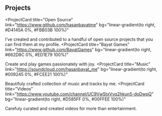 ## Projects

<ProjectCard
  title="Open Source"
  link="https://www.github.com/hasanbayatme"
  bg="linear-gradient(to right, #D4145A 0%, #FBB03B 100%)"
>
  I've created and contributed to a handful of open source projects that you can find them at my profile.
</ProjectCard>
<ProjectCard
  title="Bayat Games"
  link="https://www.github.com/BayatGames"
  bg="linear-gradient(to right, #662D8C 0%, #ED1E79 100%)"
>
  Create and play games passionately with joy.
</ProjectCard>
<ProjectCard
  title="Music"
  link="https://soundcloud.com/hasanbayat_me"
  bg="linear-gradient(to right, #009245 0%, #FCEE21 100%)"
>
  Beautifuly crafted collection of music and tracks by me.
</ProjectCard>
<ProjectCard
  title="Videos"
  link="https://www.youtube.com/channel/UC9VwStxVvq2hkun5-doDwpQ"
  bg="linear-gradient(to right, #D585FF 0%, #00FFEE 100%)"
>
  Carefuly curated and created videos for more than entertainment.
</ProjectCard>
